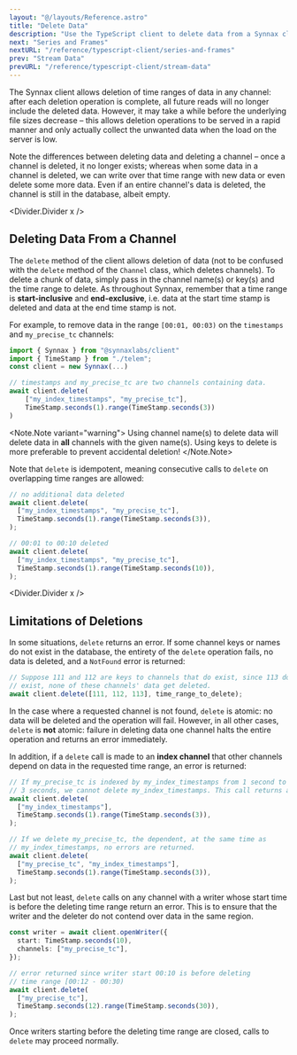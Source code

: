 ```yaml
---
layout: "@/layouts/Reference.astro"
title: "Delete Data"
description: "Use the TypeScript client to delete data from a Synnax cluster."
next: "Series and Frames"
nextURL: "/reference/typescript-client/series-and-frames"
prev: "Stream Data"
prevURL: "/reference/typescript-client/stream-data"
---
```



The Synnax client allows deletion of time ranges of data in any channel: after each
deletion operation is complete, all future reads will no longer include the deleted data.
However, it may take a while before the underlying file sizes decrease – this allows
deletion operations to be served in a rapid manner and only actually collect the unwanted
data when the load on the server is low.

Note the differences between deleting data and deleting a channel – once a channel is
deleted, it no longer exists; whereas when some data in a channel is deleted, we can
write over that time range with new data or even delete some more data.
Even if an entire channel's data is deleted, the channel is still in the database,
albeit empty.

<Divider.Divider x />

## Deleting Data From a Channel

The `delete` method of the client allows deletion of data (not to be confused with the
`delete` method of the `Channel` class, which deletes channels). To delete a chunk of
data, simply pass in the channel name(s) or key(s) and the time range to delete. As throughout
Synnax, remember that a time range is **start-inclusive** and **end-exclusive**, i.e.
data at the start time stamp is deleted and data at the end time stamp is not.

For example, to remove data in the range `[00:01, 00:03)` on the `timestamps` and
`my_precise_tc` channels:

```typescript
import { Synnax } from "@synnaxlabs/client"
import { TimeStamp } from "./telem";
const client = new Synnax(...)

// timestamps and my_precise_tc are two channels containing data.
await client.delete(
    ["my_index_timestamps", "my_precise_tc"],
    TimeStamp.seconds(1).range(TimeStamp.seconds(3))
)
```

<Note.Note variant="warning">
  Using channel name(s) to delete data will delete data in <b>all</b> channels with the
  given name(s). Using keys to delete is more preferable to prevent accidental deletion!
</Note.Note>

Note that `delete` is idempotent, meaning consecutive calls to `delete` on overlapping
time ranges are allowed:

```typescript
// no additional data deleted
await client.delete(
  ["my_index_timestamps", "my_precise_tc"],
  TimeStamp.seconds(1).range(TimeStamp.seconds(3)),
);

// 00:01 to 00:10 deleted
await client.delete(
  ["my_index_timestamps", "my_precise_tc"],
  TimeStamp.seconds(1).range(TimeStamp.seconds(10)),
);
```

<Divider.Divider x />

## Limitations of Deletions

In some situations, `delete` returns an error. If some channel keys or names do not exist
in the database, the entirety of the `delete` operation fails, no data is deleted, and a
`NotFound` error is returned:

```typescript
// Suppose 111 and 112 are keys to channels that do exist, since 113 does not
// exist, none of these channels' data get deleted.
await client.delete([111, 112, 113], time_range_to_delete);
```

In the case where a requested channel is not found, `delete` is atomic: no data will be
deleted and the operation will fail. However, in all other cases, `delete` is **not**
atomic: failure in deleting data one channel halts the entire operation and returns an
error immediately.

In addition, if a `delete` call is made to an **index channel** that other channels depend
on data in the requested time range, an error is returned:

```typescript
// If my_precise_tc is indexed by my_index_timestamps from 1 second to
// 3 seconds, we cannot delete my_index_timestamps. This call returns an error.
await client.delete(
  ["my_index_timestamps"],
  TimeStamp.seconds(1).range(TimeStamp.seconds(3)),
);

// If we delete my_precise_tc, the dependent, at the same time as
// my_index_timestamps, no errors are returned.
await client.delete(
  ["my_precise_tc", "my_index_timestamps"],
  TimeStamp.seconds(1).range(TimeStamp.seconds(3)),
);
```

Last but not least, `delete` calls on any channel with a writer whose start time is
before the deleting time range return an error. This is to ensure that the writer and the
deleter do not contend over data in the same region.

```typescript
const writer = await client.openWriter({
  start: TimeStamp.seconds(10),
  channels: ["my_precise_tc"],
});

// error returned since writer start 00:10 is before deleting
// time range [00:12 - 00:30)
await client.delete(
  ["my_precise_tc"],
  TimeStamp.seconds(12).range(TimeStamp.seconds(30)),
);
```

Once writers starting before the deleting time range are closed, calls to `delete` may
proceed normally.
